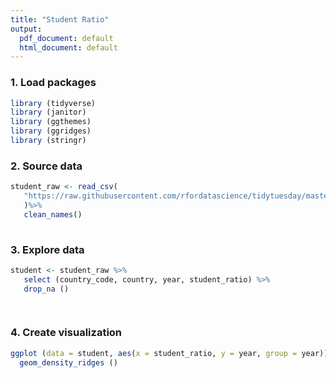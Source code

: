 ```yaml
---
title: "Student Ratio"
output:
  pdf_document: default
  html_document: default
---
```


### 1. Load packages
```r

library (tidyverse)
library (janitor)
library (ggthemes)
library (ggridges)
library (stringr)

```

### 2. Source data
```r

student_raw <- read_csv(
   "https://raw.githubusercontent.com/rfordatascience/tidytuesday/master/data/2019/2019-05-07/student_teacher_ratio.csv"
   )%>%
   clean_names()
   
```
### 3. Explore data
```r

student <- student_raw %>%
   select (country_code, country, year, student_ratio) %>%
   drop_na ()

   
```


### 4. Create visualization
```r

ggplot (data = student, aes(x = student_ratio, y = year, group = year)) +
  geom_density_ridges ()

```
